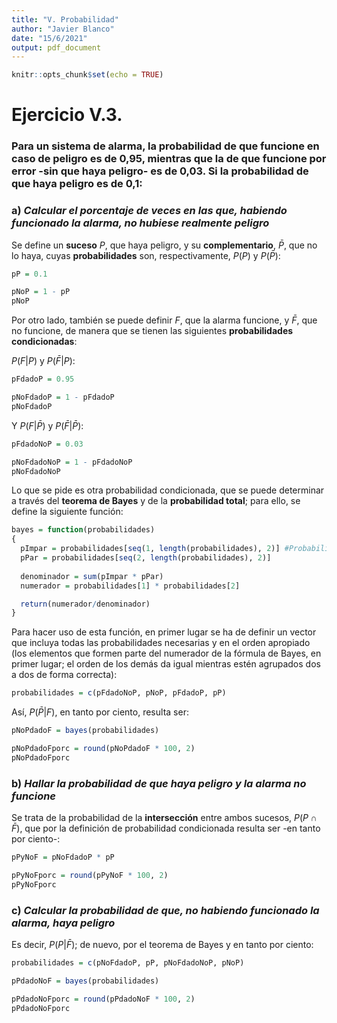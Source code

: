 ```yaml
---
title: "V. Probabilidad"
author: "Javier Blanco"
date: "15/6/2021"
output: pdf_document
---
```


```r
knitr::opts_chunk$set(echo = TRUE)
```

# Ejercicio V.3.

### Para un sistema de alarma, la probabilidad de que funcione en caso de peligro es de 0,95, mientras que la de que funcione por error -sin que haya peligro- es de 0,03. Si la probabilidad de que haya peligro es de 0,1:

### a) *Calcular el porcentaje de veces en las que, habiendo funcionado la alarma, no hubiese realmente peligro*

Se define un **suceso** $P$, que haya peligro, y su **complementario**, $\bar{P}$, que no lo haya, cuyas **probabilidades** son, respectivamente, $P(P)$ y $P(\bar{P})$:

```r
pP = 0.1

pNoP = 1 - pP
pNoP
```

Por otro lado, también se puede definir $F$, que la alarma funcione, y $\bar{F}$, que no funcione, de manera que se tienen las siguientes **probabilidades condicionadas**:

$P(F|P)$ y $P(\bar{F}|P)$:

```r
pFdadoP = 0.95

pNoFdadoP = 1 - pFdadoP
pNoFdadoP
```

Y $P(F|\bar{P})$ y $P(\bar{F}|\bar{P})$:

```r
pFdadoNoP = 0.03

pNoFdadoNoP = 1 - pFdadoNoP
pNoFdadoNoP
```

Lo que se pide es otra probabilidad condicionada, que se puede determinar a través del **teorema de Bayes** y de la **probabilidad total**; para ello, se define la siguiente función:

```r
bayes = function(probabilidades)
{
  pImpar = probabilidades[seq(1, length(probabilidades), 2)] #Probabilidad total
  pPar = probabilidades[seq(2, length(probabilidades), 2)]
  
  denominador = sum(pImpar * pPar)
  numerador = probabilidades[1] * probabilidades[2]

  return(numerador/denominador)
}
```

Para hacer uso de esta función, en primer lugar se ha de definir un vector que incluya todas las probabilidades necesarias y en el orden apropiado (los elementos que formen parte del numerador de la fórmula de Bayes, en primer lugar; el orden de los demás da igual mientras estén agrupados dos a dos de forma correcta):

```r
probabilidades = c(pFdadoNoP, pNoP, pFdadoP, pP)
```

Así, $P(\bar{P}|F)$, en tanto por ciento, resulta ser:

```r
pNoPdadoF = bayes(probabilidades)

pNoPdadoFporc = round(pNoPdadoF * 100, 2)
pNoPdadoFporc
```

### b) *Hallar la probabilidad de que haya peligro y la alarma no funcione*

Se trata de la probabilidad de la **intersección** entre ambos sucesos, $P(P\cap\bar{F})$, que por la definición de probabilidad condicionada resulta ser -en tanto por ciento-:

```r
pPyNoF = pNoFdadoP * pP

pPyNoFporc = round(pPyNoF * 100, 2)
pPyNoFporc
```


### c) *Calcular la probabilidad de que, no habiendo funcionado la alarma, haya peligro*

Es decir, $P(P|\bar{F})$; de nuevo, por el teorema de Bayes y en tanto por ciento:

```r
probabilidades = c(pNoFdadoP, pP, pNoFdadoNoP, pNoP)

pPdadoNoF = bayes(probabilidades)

pPdadoNoFporc = round(pPdadoNoF * 100, 2)
pPdadoNoFporc
```